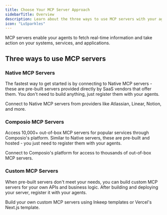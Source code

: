 ```yaml
---
title: Choose Your MCP Server Approach
sidebarTitle: Overview
description: Learn about the three ways to use MCP servers with your agents
icon: "LuSparkles"
---
```


MCP servers enable your agents to fetch real-time information and take action on your systems, services, and applications.

## Three ways to use MCP servers

### Native MCP Servers

The fastest way to get started is by connecting to Native MCP servers - these are pre-built servers provided directly by SaaS vendors that offer them. You don't need to build anything, just register them with your agents.

<Cards>
  <Card title="Native" icon="LuPackageCheck" href="/tutorials/mcp-servers/native-mcp-servers">
    Connect to Native MCP servers from providers like Atlassian, Linear, Notion, and more.
  </Card>
</Cards>

### Composio MCP Servers

Access 10,000+ out-of-box MCP servers for popular services through Composio's platform. Similar to Native servers, these are pre-built and hosted - you just need to register them with your agents.

<Cards>
  <Card title="Composio" icon="brand/Composio" href="/tutorials/mcp-servers/composio-mcp-servers">
    Connect to Composio's platform for access to thousands of out-of-box MCP servers.
  </Card>
</Cards>

### Custom MCP Servers

When pre-built servers don't meet your needs, you can build custom MCP servers for your own APIs and business logic. After building and deploying your server, register it with your agents.

<Cards>
  <Card title="Custom" icon="brand/Inkeep" href="/tutorials/mcp-servers/custom-mcp-servers">
    Build your own custom MCP servers using Inkeep templates or Vercel's Next.js template.
  </Card>
</Cards>


